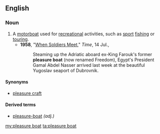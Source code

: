 ==English==

===Noun===
{{en-noun|head=[[pleasure]] [[boat]]}}

#A [[motorboat]] used for [[recreation]]al activities, such as [[sport]] [[fishing]] or [[tour]]ing.
#*'''1958''', "[http://www.time.com/time/magazine/article/0,9171,868567,00.html When Soldiers Meet]," ''Time'', 14 Jul.,
#*:Steaming up the Adriatic aboard ex-King Farouk's former '''pleasure boat''' (now renamed Freedom), Egypt's President Gamal Abdel Nasser arrived last week at the beautiful Yugoslav seaport of Dubrovnik.

====Synonyms====
*[[pleasure craft]]

====Derived terms====
*[[pleasure-boat]] ''(adj.)''

[[my:pleasure boat]]
[[ta:pleasure boat]]